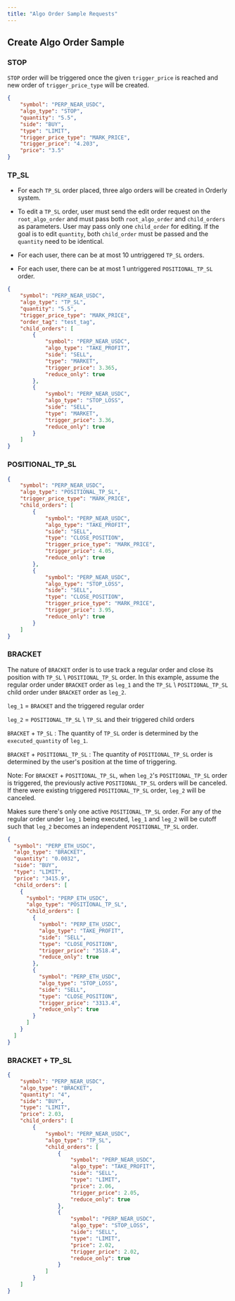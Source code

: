 ```yaml
---
title: "Algo Order Sample Requests"
---
```


## Create Algo Order Sample


### STOP
`STOP` order will be triggered once the given `trigger_price` is reached and new order of `trigger_price_type` will be created.
```json
{
    "symbol": "PERP_NEAR_USDC", 
    "algo_type": "STOP", 
    "quantity": "5.5", 
    "side": "BUY", 
    "type": "LIMIT", 
    "trigger_price_type": "MARK_PRICE", 
    "trigger_price": "4.203", 
    "price": "3.5"
}
```

### TP_SL
- For each `TP_SL` order placed, three algo orders will be created in Orderly system.

- To edit a `TP_SL` order, user must send the edit order request on the `root_algo_order` and must pass both `root_algo_order` and `child_orders` as parameters. User may pass only one `child_order` for editing. If the goal is to edit `quantity`, both `child_order` must be passed and the `quantity` need to be identical.

- For each user, there can be at most 10 untriggered `TP_SL` orders.

- For each user, there can be at most 1 untriggered `POSITIONAL_TP_SL` order.

```json
{
    "symbol": "PERP_NEAR_USDC",
    "algo_type": "TP_SL",
    "quantity": "5.5",
    "trigger_price_type": "MARK_PRICE",
    "order_tag": "test_tag",
    "child_orders": [
        {
            "symbol": "PERP_NEAR_USDC",
            "algo_type": "TAKE_PROFIT",
            "side": "SELL",
            "type": "MARKET",
            "trigger_price": 3.365,
            "reduce_only": true
        },
        {
            "symbol": "PERP_NEAR_USDC",
            "algo_type": "STOP_LOSS",
            "side": "SELL",
            "type": "MARKET",
            "trigger_price": 3.36,
            "reduce_only": true
        }
    ]
}
```

### POSITIONAL_TP_SL
```json
{
    "symbol": "PERP_NEAR_USDC", 
    "algo_type": "POSITIONAL_TP_SL", 
    "trigger_price_type": "MARK_PRICE", 
    "child_orders": [
        {
            "symbol": "PERP_NEAR_USDC", 
            "algo_type": "TAKE_PROFIT", 
            "side": "SELL", 
            "type": "CLOSE_POSITION", 
            "trigger_price_type": "MARK_PRICE", 
            "trigger_price": 4.05, 
            "reduce_only": true
        }, 
        {
            "symbol": "PERP_NEAR_USDC", 
            "algo_type": "STOP_LOSS", 
            "side": "SELL", 
            "type": "CLOSE_POSITION", 
            "trigger_price_type": "MARK_PRICE", 
            "trigger_price": 3.95, 
            "reduce_only": true
        }
    ]
}
```

### BRACKET
The nature of `BRACKET` order is to use track a regular order and close its position with `TP_SL` \ `POSITIONAL_TP_SL` order. In this example, assume the regular order under `BRACKET` order as `leg_1` and the `TP_SL` \ `POSITIONAL_TP_SL` child order under `BRACKET` order as `leg_2`.

`leg_1` \= `BRACKET` and the triggered regular order

`leg_2` \= `POSITIONAL_TP_SL` \ `TP_SL` and their triggered child orders

`BRACKET` + `TP_SL` : The quantity of `TP_SL` order is determined by the `executed_quantity` of `leg_1`.

`BRACKET` + `POSITIONAL_TP_SL` : The quantity of `POSITIONAL_TP_SL` order is determined by the user's position at the time of triggering. 

Note: For `BRACKET` + `POSITIONAL_TP_SL`, when `leg_2`'s `POSITIONAL_TP_SL` order is triggered, the previously active `POSITIONAL_TP_SL` orders will be canceled. If there were existing triggered `POSITIONAL_TP_SL` order, `leg_2` will be canceled. 

Makes sure there's only one active `POSITIONAL_TP_SL` order. For any of the regular order under `leg_1` being executed, `leg_1` and `leg_2` will be cutoff such that `leg_2` becomes an independent `POSITIONAL_TP_SL` order. 

```json
{
  "symbol": "PERP_ETH_USDC",
  "algo_type": "BRACKET",
  "quantity": "0.0032",
  "side": "BUY",
  "type": "LIMIT",
  "price": "3415.9",
  "child_orders": [
    {
      "symbol": "PERP_ETH_USDC",
      "algo_type": "POSITIONAL_TP_SL",
      "child_orders": [
        {
          "symbol": "PERP_ETH_USDC",
          "algo_type": "TAKE_PROFIT",
          "side": "SELL",
          "type": "CLOSE_POSITION",
          "trigger_price": "3518.4",
          "reduce_only": true
        },
        {
          "symbol": "PERP_ETH_USDC",
          "algo_type": "STOP_LOSS",
          "side": "SELL",
          "type": "CLOSE_POSITION",
          "trigger_price": "3313.4",
          "reduce_only": true
        }
      ]
    }
  ]
}
```

### BRACKET + TP_SL
```json
{
    "symbol": "PERP_NEAR_USDC",
    "algo_type": "BRACKET",
    "quantity": "4",
    "side": "BUY",
    "type": "LIMIT",
    "price": 2.03,
    "child_orders": [
        {
            "symbol": "PERP_NEAR_USDC",
            "algo_type": "TP_SL",
            "child_orders": [
                {
                    "symbol": "PERP_NEAR_USDC",
                    "algo_type": "TAKE_PROFIT",
                    "side": "SELL",
                    "type": "LIMIT",
                    "price": 2.06,
                    "trigger_price": 2.05,
                    "reduce_only": true
                },
                {
                    "symbol": "PERP_NEAR_USDC",
                    "algo_type": "STOP_LOSS",
                    "side": "SELL",
                    "type": "LIMIT",
                    "price": 2.02,
                    "trigger_price": 2.02,
                    "reduce_only": true
                }
            ]
        }
    ]
}
```
